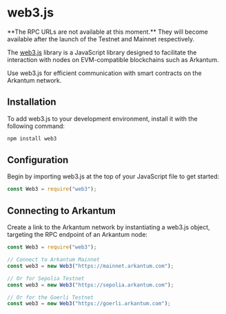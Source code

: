 
# web3.js

<Callout emoji="🚧">
  **The RPC URLs are not available at this moment.** They will become available
  after the launch of the Testnet and Mainnet respectively.
</Callout>

The [web3.js](https://web3js.org/) library is a JavaScript library designed to facilitate the interaction with nodes on EVM-compatible blockchains such as Arkantum.

Use web3.js for efficient communication with smart contracts on the Arkantum network.

## Installation

To add web3.js to your development environment, install it with the following command:

```bash
npm install web3
```

## Configuration

Begin by importing web3.js at the top of your JavaScript file to get started:

```jsx
const Web3 = require("web3");
```

## Connecting to Arkantum

Create a link to the Arkantum network by instantiating a web3.js object, targeting the RPC endpoint of an Arkantum node:

```jsx
const Web3 = require("web3");

// Connect to Arkantum Mainnet
const web3 = new Web3("https://mainnet.arkantum.com");

// Or for Sepolia Testnet
const web3 = new Web3("https://sepolia.arkantum.com");

// Or for the Goerli Testnet
const web3 = new Web3("https://goerli.arkantum.com");
```
